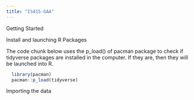 ```yaml
---
title: "IS415-GAA" 
---
```


Getting Started

Install and launching R Packages

The code chunk below uses the p_load() of pacman package to check if tidyverse packages are installed in the computer. If they are, then they will be launched into R.

```r
  library(pacman)
  pacman::p_load(tidyverse)
```

Importing the data

```r
```
